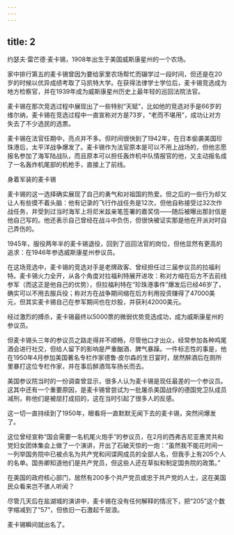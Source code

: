 ```yaml
---
---
---
```

title: 2
---



约瑟夫·雷芒德·麦卡锡，1908年出生于美国威斯康星州的一个农场。

家中排行第五的麦卡锡曾因为要给家里农场帮忙而辍学过一段时间，但还是在20岁的时候以优异成绩考取了马凯特大学。在获得法律学士学位后，麦卡锡竞选成为地方检察官，并在1939年成为威斯康星州历史上最年轻的巡回法院法官。

麦卡锡在那次竞选过程中展现出了一些特别“天赋”，比如他的竞选对手是66岁的维尔纳，麦卡锡在竞选过程中一直宣称对方是73岁，“老而不堪用”，成功让对方失去了不少选民的选票。

麦卡锡在法官任期中，亮点并不多。但时间很快到了1942年，在日本偷袭美国珍珠港后，太平洋战争爆发了。麦卡锡作为法官原本是可以不用上战场的，但他志愿报名参加了海军陆战队，而且原本可以担任轰炸机中队情报官的他，又主动报名成了一名轰炸机尾部的机枪手，直接上了前线。

身着军装的麦卡锡



麦卡锡的这一选择确实展现了自己的勇气和对祖国的热爱。但之后的一些行为却又让人有些摸不着头脑：他有记录的飞行作战任务是12次，但他自称接受过32次作战任务，并受到过当时海军上将尼米兹亲笔签署的嘉奖信——随后被曝出那封信是他自己写的。他还表示自己曾经在战斗中负伤，但很快被证实那是他在开派对时自己弄伤的。

1945年，服役两年半的麦卡锡退役，回到了巡回法官的岗位，但他显然有更高的追求：在1946年参选威斯康星州参议员。

在这场竞选中，麦卡锡的竞选对手是老牌政客、曾经担任过三届参议员的拉福利特。麦卡锡火力全开，从各个角度对拉福利特展开进攻：称对方缩在后方不去前线参军（而这正是他自己的优势），但拉福利特在“珍珠港事件”爆发后已经46岁了，确实可以不用去服兵役；称对方在战争期间缩在后方利用投资赚得了47000美元，但其实麦卡锡自己在参军期间也在炒股，并获利42000美元。

经过激烈的搏杀，麦卡锡最终以5000票的微弱优势竞选成功，成为威斯康星州的参议员。

但麦卡锡头三年的参议员之路走得并不顺畅，尽管他口才出众，经常参加各种鸡尾酒会进行社交，但给人留下的影响是严重酗酒、脾气暴躁。一件标志性的事是，他在1950年4月参加美国著名专栏作家德鲁·皮尔森的生日宴时，居然醉酒后在厕所里暴打这位专栏作家，并在事后醉酒驾车扬长而去。

美国参议院当时的一份调查曾显示，很多人认为麦卡锡是现任最差的一个参议员。这其中还有一个重要原因，是麦卡锡曾尝试为一批屠杀美国战俘的德国党卫队成员减刑，称他们是被屈打成招的，这在当时引起了很多人的反感。

这一切一直持续到了1950年，眼看将一直默默无闻下去的麦卡锡，突然间爆发了。

这位曾经宣称“国会需要一名机尾火炮手”的参议员，在2月的西弗吉尼亚惠灵共和党妇女团体集会上做了一个演讲，开出了石破天惊的一炮：“虽然我不能花时间一一列举国务院中已被点名为共产党和间谍网成员的全部人名，但我手上有205个人的名单。国务卿知道他们是共产党员，但这些人还在草拟和制定国务院的政策。”

在美国的政府核心部门，居然有200多个共产党员或忠于共产党的人士，这在美国民众看来岂不骇人听闻？

尽管几天后在盐湖城的演讲中，麦卡锡在没有任何解释的情况下，把“205”这个数字缩减到了“57”，但依旧一石激起千层浪。

麦卡锡瞬间就出名了。